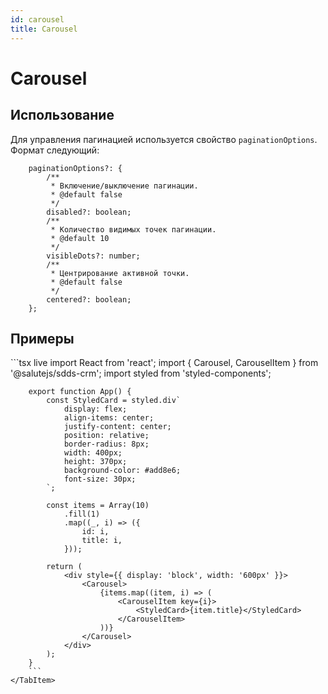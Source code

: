 ```yaml
---
id: carousel
title: Carousel
---
```



# Carousel

<Description name="Carousel" />
<PropsTable name="Carousel" />

## Использование
Для управления пагинацией используется свойство `paginationOptions`. Формат следующий:

```tsx
    paginationOptions?: {
        /**
         * Включение/выключение пагинации.
         * @default false
         */
        disabled?: boolean;
        /**
         * Количество видимых точек пагинации.
         * @default 10
         */
        visibleDots?: number;
        /**
         * Центрирование активной точки.
         * @default false
         */
        centered?: boolean;
    };
```
## Примеры

<Tabs>
    <TabItem value="basic" label="Basic" default>
        ```tsx live
        import React from 'react';
        import { Carousel, CarouselItem } from '@salutejs/sdds-crm';
        import styled from 'styled-components';

        export function App() {
            const StyledCard = styled.div`
                display: flex;
                align-items: center;
                justify-content: center;
                position: relative;
                border-radius: 8px;
                width: 400px;
                height: 370px;
                background-color: #add8e6;
                font-size: 30px;
            `;

            const items = Array(10)
                .fill(1)
                .map((_, i) => ({
                    id: i,
                    title: i,
                }));

            return (
                <div style={{ display: 'block', width: '600px' }}>
                    <Carousel>
                        {items.map((item, i) => (
                            <CarouselItem key={i}>
                                <StyledCard>{item.title}</StyledCard>
                            </CarouselItem>
                        ))}
                    </Carousel>
                </div>
            );
        }
        ```
    </TabItem>
</Tabs>
